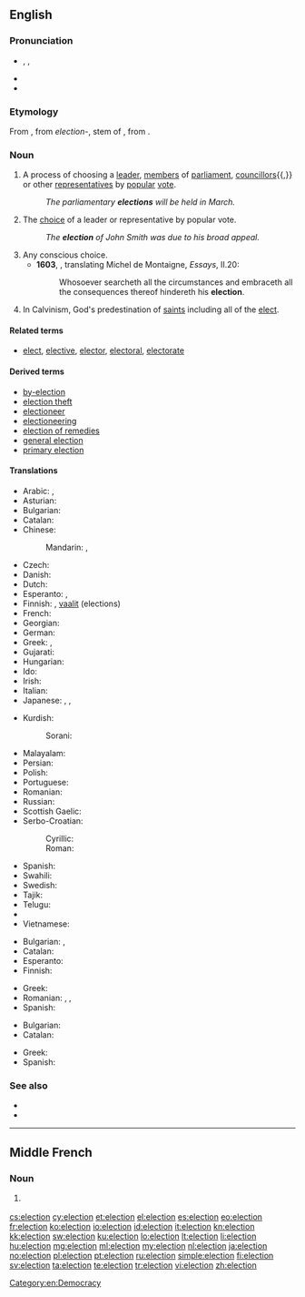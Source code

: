{{also|élection}}
==English==
{{slim-wikipedia|Election (disambiguation)}}

===Pronunciation===
* {{enPR|ĭ-lĕk'shən}}, {{IPA|/ɪˈlekʃ(ə)n/}}, {{X-SAMPA|/I"lekS(@)n/}}
* {{audio|En-us-election.ogg|Audio (US)}}
* {{rhymes|ɛkʃən}}

===Etymology===
From {{etyl|xno}} {{term|eleccioun|lang=xno}}, from {{etyl|la}} ''election-'', stem of {{term|electio||lang=la|choice, selection}}, from {{term|eligo|ēligō|I pluck out, I choose|lang=la}}.

===Noun===
{{en-noun}}

# A process of choosing a [[leader]], [[member]]s of [[parliament]], [[councillor]]s{{,}} or other [[representative]]s by [[popular]] [[vote]].
#: ''The parliamentary '''elections''' will be held in March.''
# The [[choice]] of a leader or representative by popular vote.
#: ''The '''election''' of John Smith was due to his broad appeal.''
# Any conscious choice.
#* '''1603''', {{w|John Florio}}, translating Michel de Montaigne, ''Essays'', II.20:
#*: Whosoever searcheth all the circumstances and embraceth all the consequences thereof hindereth his '''election'''.
# {{theology}} In Calvinism, God's predestination of [[saints]] including all of the [[elect]].

====Related terms====
* [[elect]], [[elective]], [[elector]], [[electoral]], [[electorate]]

====Derived terms====
* [[by-election]]
* [[election theft]]
* [[electioneer]]
* [[electioneering]]
* [[election of remedies]]
* [[general election]]
* [[primary election]]

====Translations====
{{trans-top|process of choosing a new leader or representatives}}
* Arabic: {{t-|ar|انتخاب|m|alt=إنْتِخاب|tr=ʾintixāb}}, {{t-|ar|انتخابات|p|tr=ʾintixābāt}}
* Asturian: {{t|ast|eleicion|f}}
* Bulgarian: {{t|bg|избор|m|p|tr=ízbori|alt=избори}}
* Catalan: {{t|ca|elecció|f}}
* Chinese:
*: Mandarin: {{t+|cmn|選舉|sc=Hani}}, {{t+|cmn|选举|tr=xuǎnjǔ|sc=Hani}}
* Czech: {{t+|cs|volba|f}}
* Danish: {{t-|da|valg|n}}
* Dutch: {{t+|nl|verkiezing|f}}
* Esperanto: {{t-|eo|elekto|xs=Esperanto}}, {{t|eo|balotado}}
* Finnish: {{t|fi|vaali}}, [[vaalit]] (elections)
* French: {{t+|fr|élection|f}}
* Georgian: {{t|ka|არჩევნები|tr=arč'evnebi|sc=Geor}}
* German: {{t+|de|Wahl|f}}
* Greek: {{t+|el|εκλογή|f|tr=eklogí}}, {{t|el|εκλογές|f|p|tr=eklogés}}
* Gujarati: {{t|gu|ચૂંટણી}}
* Hungarian: {{t+|hu|választás}}
* Ido: {{t+|io|elekto|xs=Ido}}
* Irish: {{t-|ga|toghchán|m|xs=Irish}}
* Italian: {{t+|it|elezione|f}}
* Japanese: {{t|ja|選挙|tr=せんきょ, senkyo}}, {{t|ja|選任|tr=せんにん, sennin}}, {{t|ja|選出|tr=せんしゅつ, senshutsu}}
{{trans-mid}}
* Kurdish:
*: Sorani: {{ku-Arab|[[هه‌ڵبژاردن]]}}
* Malayalam: {{t|ml|തിരഞ്ഞെടുപ്പ്|tr=thiranjetuppu}}
* Persian: {{t|fa|انتخابات|tr=entexâbât|sc=fa-Arab}}
* Polish: {{t+|pl|wybory|p}}
* Portuguese: {{t+|pt|eleição|f}}
* Romanian: {{t|ro|alegere|f}}
* Russian: {{t+|ru|выборы|m|p|tr=výbory}}
* Scottish Gaelic: {{t-|gd|taghadh|m|xs=Scottish Gaelic}}
* Serbo-Croatian:
*: Cyrillic: {{t|sh|избор|m|p|alt=избори}}
*: Roman: {{t|sh|izbor|m|p|alt=izbori}}
* Spanish: {{t-|es|elección|f}}
* Swahili: {{t+|sw|uchaguzi|xs=Swahili}}
* Swedish: {{t+|sv|val|n}}
* Tajik: {{t|tg|зинтихобот|tr=zintixobot|sc=Cyrl}}
* Telugu: {{t|te|ఎన్నిక|tr=ennika}}
* {{trreq|Turkish}}
* Vietnamese: {{t|vi|bầu cử|alt=sự bầu cử}}
{{trans-bottom}}

{{trans-top|choice of a leader or representatives}}
* Bulgarian: {{t|bg|избор|m}}, {{t|bg|избиране|n}}
* Catalan: {{t|ca|elecció|f}}
* Esperanto: {{t|eo|elektado}}
* Finnish: {{t|fi|valinta|alt=valinta (vaaleilla)}}
{{trans-mid}}
* Greek: {{t|el|εκλογή|f|tr=eklogí|sc=Grek}}
* Romanian: {{t|ro|alegere|f}}, {{t|ro|selecție|f}}, {{t|ro|desemnare|f}}
* Spanish: {{t|es|elección|f}}
{{trans-bottom}}

{{trans-top|conscious choice}}
* Bulgarian: {{t|bg|избор|m}}
* Catalan: {{t|ca|elecció|f}}
{{trans-mid}}
* Greek: {{t|el|εκλογή|f|tr=eklogí|sc=Grek}}
* Spanish: {{t|es|elección|f}}
{{trans-bottom}}

===See also===
* {{pedia|Election}}
* {{pedia|Predestination}}

[[Category:en:Democracy]]

----

==Middle French==

===Noun===
{{frm-noun|f}}

# {{l|en|election}} {{gloss|act or process of being elected to an office}}

[[cs:election]]
[[cy:election]]
[[et:election]]
[[el:election]]
[[es:election]]
[[eo:election]]
[[fr:election]]
[[ko:election]]
[[io:election]]
[[id:election]]
[[it:election]]
[[kn:election]]
[[kk:election]]
[[sw:election]]
[[ku:election]]
[[lo:election]]
[[lt:election]]
[[li:election]]
[[hu:election]]
[[mg:election]]
[[ml:election]]
[[my:election]]
[[nl:election]]
[[ja:election]]
[[no:election]]
[[pl:election]]
[[pt:election]]
[[ru:election]]
[[simple:election]]
[[fi:election]]
[[sv:election]]
[[ta:election]]
[[te:election]]
[[tr:election]]
[[vi:election]]
[[zh:election]]